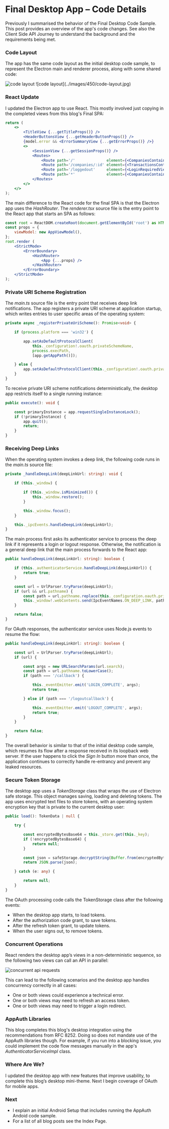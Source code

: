 # Final Desktop App – Code Details

Previously I summarised the behavior of the <Link href='/posts/final-desktop-sample-overview'>Final Desktop Code Sample</Link>. This post provides an overview of the app's code changes. See also the <Link href='/posts/api-journey-client-side'>Client Side API Journey</Link> to understand the background and the requirements being met.

### Code Layout

The app has the same code layout as the initial desktop code sample, to represent the Electron main and renderer process, along with some shared code:

<span className='smallimage'>
  <img src='../images/450/code-layout.jpg' alt='code layout' />
</span>

<span className='smallimage'>
![code layout](../images/450/code-layout.jpg)
</span>

### React Update

I updated the Electron app to use React. This mostly involved just copying in the completed views from this blog's <Link href='/posts/reactjs-codingkeypoints'>Final SPA</Link>:

```jsx
return (
    <>
        <TitleView {...getTitleProps()} />
        <HeaderButtonsView {...getHeaderButtonProps()} />
        {model.error && <ErrorSummaryView {...getErrorProps()} />}
        <>
            <SessionView {...getSessionProps()} />
            <Routes>
                <Route path='/'              element={<CompaniesContainer {...getCompaniesProps()} />} />
                <Route path='/companies/:id' element={<TransactionsContainer {...getTransactionsProps()} />} />
                <Route path='/loggedout'     element={<LoginRequiredView {...getLoginRequiredProps()} />} />
                <Route path='*'              element={<CompaniesContainer {...getCompaniesProps()} />} />
            </Routes>
        </>
    </>
);
```

The main difference to the React code for the final SPA is that the Electron app uses the *HashRouter*. The *renderer.tsx* source file is the entry point to the React app that starts an SPA as follows:

```jsx
const root = ReactDOM.createRoot(document.getElementById('root') as HTMLElement);
const props = {
    viewModel: new AppViewModel(),
};
root.render (
    <StrictMode>
        <ErrorBoundary>
            <HashRouter>
                <App {...props} />
            </HashRouter>
        </ErrorBoundary>
    </StrictMode>
);
```

### Private URI Scheme Registration

The *main.ts* source file is the entry point that receives deep link notifications. The app registers a private URI scheme at application startup, which writes entries to user specific areas of the operating system:

```typescript
private async _registerPrivateUriScheme(): Promise<void> {

    if (process.platform === 'win32') {

        app.setAsDefaultProtocolClient(
            this._configuration!.oauth.privateSchemeName,
            process.execPath,
            [app.getAppPath()]);

    } else {
        app.setAsDefaultProtocolClient(this._configuration!.oauth.privateSchemeName);
    }
}
```

To receive private URI scheme notifications deterministically, the desktop app restricts itself to a single running instance:

```typescript
public execute(): void {

    const primaryInstance = app.requestSingleInstanceLock();
    if (!primaryInstance) {
        app.quit();
        return;
    }
}
```

### Receiving Deep Links

When the operating system invokes a deep link, the following code runs in the *main.ts* source file:

```typescript
private _handleDeepLink(deepLinkUrl: string): void {

    if (this._window) {

        if (this._window.isMinimized()) {
            this._window.restore();
        }

        this._window.focus();
    }

    this._ipcEvents.handleDeepLink(deepLinkUrl);
}
```

The main process first asks its authenticator service to process the deep link if it represents a login or logout response. Otherwise, the notification is a general deep link that the main process forwards to the React app:

```typescript
public handleDeepLink(deepLinkUrl: string): boolean {

    if (this._authenticatorService.handleDeepLink(deepLinkUrl)) {
        return true;
    }

    const url = UrlParser.tryParse(deepLinkUrl);
    if (url && url.pathname) {
        const path = url.pathname.replace(this._configuration.oauth.privateSchemeName + ':', '');
        this._window!.webContents.send(IpcEventNames.ON_DEEP_LINK, path);
    }

    return false;
}
```

For OAuth responses, the authenticator service uses Node.js events to resume the flow:

```typescript
public handleDeepLink(deepLinkUrl: string): boolean {

    const url = UrlParser.tryParse(deepLinkUrl);
    if (url) {

        const args = new URLSearchParams(url.search);
        const path = url.pathname.toLowerCase();
        if (path === '/callback') {

            this._eventEmitter.emit('LOGIN_COMPLETE', args);
            return true;

        } else if (path === '/logoutcallback') {

            this._eventEmitter.emit('LOGOUT_COMPLETE', args);
            return true;
        }
    }

    return false;
}
```

The overall behavior is similar to that of the initial desktop code sample, which resumes its flow after a response received in its loopback web server. If the user happens to click the *Sign In* button more than once, the application continues to correctly handle re-entrancy and prevent any leaked resources.

### Secure Token Storage

The desktop app uses a *TokenStorage* class that wraps the use of Electron safe storage. This object manages saving, loading and deleting tokens. The app uses encrypted text files to store tokens, with an operating system encryption key that is private to the current desktop user:

```typescript
public load(): TokenData | null {

    try {

        const encryptedBytesBase64 = this._store.get(this._key);
        if (!encryptedBytesBase64) {
            return null;
        }

        const json = safeStorage.decryptString(Buffer.from(encryptedBytesBase64, 'base64'));
        return JSON.parse(json);

    } catch (e: any) {

        return null;
    }
}
```

The OAuth processing code calls the TokenStorage class after the following events:

- When the desktop app starts, to load tokens.
- After the authorization code grant, to save tokens.
- After the refresh token grant, to update tokens.
- When the user signs out, to remove tokens.

### Concurrent Operations

React renders the desktop app’s views in a non-deterministic sequence, so the following two views can call an API in parallel:

![concurrent api requests](../images/450/concurrent-api-requests.jpg)

This can lead to the following scenarios and the desktop app handles concurrency correctly in all cases:

- One or both views could experience a technical error.
- One or both views may need to refresh an access token.
- One or both views may need to trigger a login redirect.

### AppAuth Libraries

This blog completes this blog's desktop integration using the recommendations from RFC 8252. Doing so does not mandate use of the AppAuth libraries though. For example, if you run into a blocking issue, you could implement the code flow messages manually in the app's *AuthenticatorServiceImpl* class.

### Where Are We?

I updated the desktop app with new features that improve usability, to complete this blog’s desktop mini-theme. Next I begin coverage of OAuth for mobile apps.

### Next

- I explain an initial <Link href='/posts/android-setup'>Android Setup</Link> that includes running the AppAuth Andoid code sample.
- For a list of all blog posts see the <Link href='/posts/index'>Index Page</Link>.
